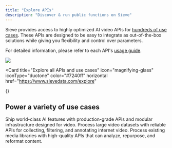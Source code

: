 ```yaml
---
title: "Explore APIs"
description: "Discover & run public functions on Sieve"
---
```


Sieve provides access to highly optimized AI video APIs for [hundreds of use cases](https://sievedata.com/explore).
These APIs are designed to be easy to integrate as out-of-the-box solutions while giving you flexibility and control over parameters.

For detailed information, please refer to each API's [usage guide](https://sievedata.com/functions/sieve/autocrop/guide).

![](https://storage.googleapis.com/sieve-public-data/assets/docs/explore-cards-hd.jpg)

<Card
  title="Explore all APIs and use cases"
  icon="magnifying-glass"
  iconType="duotone"
  color="#7240ff"
  horizontal
  href="https://www.sievedata.com/explore"
>
  {}
</Card>

## Power a variety of use cases

<Columns cols={3}>
  <Card
    title="Creative Platforms"
    img="https://www.sievedata.com/solutions-page/creative-and-social-platforms/hero.svg"
    href="https://www.sievedata.com/solutions/creative-and-social-platforms"
  >
    Ship world-class AI features with production-grade APIs and modular
    infrastructure designed for video.
  </Card>
  <Card
    title="Model Developers"
    img="https://www.sievedata.com/solutions-page/model-developers/hero.svg"
    href="https://www.sievedata.com/solutions/model-developers"
  >
    Process large video datasets with reliable APIs for collecting, filtering,
    and annotating internet video.
  </Card>
  <Card
    title="Media Companies"
    img="https://www.sievedata.com/solutions-page/media-companies/hero.svg"
    href="https://www.sievedata.com/solutions/media-companies"
  >
    Process existing media libraries with high-quality APIs that can analyze,
    repurpose, and reformat content.
  </Card>
</Columns>
